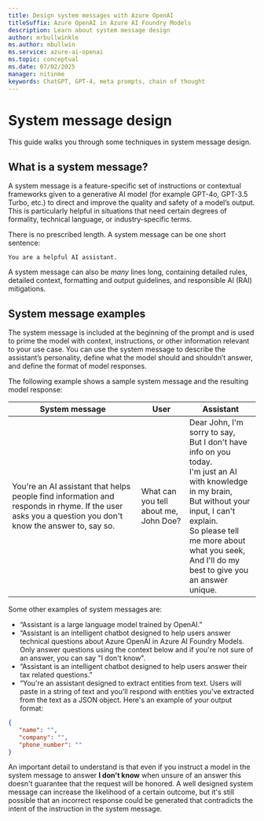 ```yaml
---
title: Design system messages with Azure OpenAI
titleSuffix: Azure OpenAI in Azure AI Foundry Models
description: Learn about system message design
author: mrbullwinkle
ms.author: mbullwin 
ms.service: azure-ai-openai
ms.topic: conceptual 
ms.date: 07/02/2025
manager: nitinme
keywords: ChatGPT, GPT-4, meta prompts, chain of thought
---
```


# System message design

This guide walks you through some techniques in system message design. 



## What is a system message?

A system message is a feature-specific set of instructions or contextual frameworks given to a generative AI model (for example GPT-4o, GPT-3.5 Turbo, etc.) to direct and improve the quality and safety of a model’s output. This is particularly helpful in situations that need certain degrees of formality, technical language, or industry-specific terms.  


There is no prescribed length. A system message can be one short sentence:  

```
You are a helpful AI assistant.
```

A system message can also be *many* lines long, containing detailed rules, detailed context, formatting and output guidelines, and responsible AI (RAI) mitigations.

## System message examples

The system message is included at the beginning of the prompt and is used to prime the model with context, instructions, or other information relevant to your use case. You can use the system message to describe the assistant’s personality, define what the model should and shouldn’t answer, and define the format of model responses.

The following example shows a sample system message and the resulting model response:

| System message |User     | Assistant  |
|----------------|---------|------------|
| You're an AI assistant that helps people find information and responds in rhyme. If the user asks you a question you don't know the answer to, say so. | What can you tell about me, John Doe? | Dear John, I'm sorry to say,<br>But I don't have info on you today.<br>I'm just an AI with knowledge in my brain,<br>But without your input, I can't explain.<br>So please tell me more about what you seek,<br>And I'll do my best to give you an answer unique.|

Some other examples of system messages are:
-	“Assistant is a large language model trained by OpenAI.”
-	“Assistant is an intelligent chatbot designed to help users answer technical questions about Azure OpenAI in Azure AI Foundry Models. Only answer questions using the context below and if you're not sure of an answer, you can say "I don't know".
-	“Assistant is an intelligent chatbot designed to help users answer their tax related questions.”
-	“You're an assistant designed to extract entities from text. Users will paste in a string of text and you'll respond with entities you've extracted from the text as a JSON object. Here's an example of your output format:

```json
{  
   "name": "",
   "company": "",
   "phone_number": ""
}
```

An important detail to understand is that even if you instruct a model in the system message to answer **I don't know** when unsure of an answer this doesn't guarantee that the request will be honored. A well designed system message can increase the likelihood of a certain outcome, but it's still possible that an incorrect response could be generated that contradicts the intent of the instruction in the system message.



